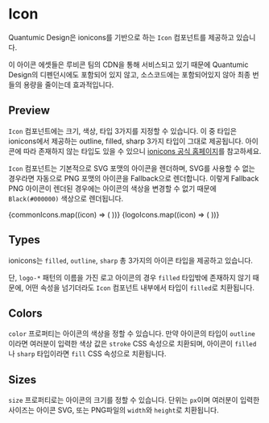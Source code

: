 
<Meta title="Components/Icon" components={Icon} />

# Icon

Quantumic Design은 ionicons를 기반으로 하는 `Icon` 컴포넌트를 제공하고 있습니다.

이 아이콘 에셋들은 루비콘 팀의 CDN을 통해 서비스되고 있기 때문에 Quantumic Design의 디펜던시에도 포함되어 있지 않고, 소스코드에는 포함되어있지 않아 최종 번들의 용량을 줄이는데 효과적입니다.

## Preview

`Icon` 컴포넌트에는 크기, 색상, 타입 3가지를 지정할 수 있습니다. 이 중 타입은 ionicons에서 제공하는 outline, filled, sharp 3가지 타입이 그대로 제공됩니다.
아이콘에 따라 존재하지 않는 타입도 있을 수 있으니 <a href="https://ionic.io/ionicons" target="_blank" rel="noreferrer">ionicons 공식 홈페이지</a>를 참고하세요.

`Icon` 컴포넌트는 기본적으로 SVG 포맷의 아이콘을 렌더하며, SVG를 사용할 수 없는 경우라면 자동으로 PNG 포맷의 아이콘을 Fallback으로 렌더합니다.
이렇게 Fallback PNG 아이콘이 렌더된 경우에는 아이콘의 색상을 변경할 수 없기 때문에 `Black(#000000)` 색상으로 렌더됩니다.

<Canvas>
  <Story name="All Icons">
    <Row>
      {commonIcons.map((icon) => (
        <Column xs={1} key={icon}>
          <Icon name={icon} size={50} />
        </Column>
      ))}
    </Row>
  </Story>
</Canvas>

<Canvas>
  <Story name="All Logos">
    <Row>
      {logoIcons.map((icon) => (
        <Column xs={1} key={icon}>
          <Icon name={icon} size={50} />
        </Column>
      ))}
    </Row>
  </Story>
</Canvas>

## Types

ionicons는 `filled`, `outline`, `sharp` 총 3가지의 아이콘 타입을 제공하고 있습니다.

단, `logo-*` 패턴의 이름을 가진 로고 아이콘의 경우 `filled` 타입밖에 존재하지 않기 때문에, 어떤 속성을 넘기더라도 `Icon` 컴포넌트 내부에서 타입이 `filled`로 치환됩니다.

<Canvas>
  <Story name="Icon Types">
    <Icon name="accessibility" type="filled" size={50} />
    <Icon name="accessibility" type="outline" size={50} />
    <Icon name="accessibility" type="sharp" size={50} />
  </Story>
</Canvas>

## Colors

`color` 프로퍼티는 아이콘의 색상을 정할 수 있습니다. 만약 아이콘의 타입이 `outline` 이라면 여러분이 입력한 색상 값은 `stroke` CSS 속성으로 치환되며, 아이콘이 `filled`나 `sharp` 타입이라면 `fill` CSS 속성으로 치환됩니다.

<Canvas>
  <Story name="Icon Colors">
    <Icon name="accessibility" color="#000000" size={50} />
    <Icon name="accessibility" color="#ff0000" size={50} />
    <Icon name="accessibility" color="#48cfad" size={50} />
    <Icon name="accessibility" color={colors.blue50} size={50} />
    <Icon name="car-sport" color={colors.blue50} type="outline" size={50} />
    <Icon name="car-sport" color={colors.yellow50} type="filled" size={50} />
    <Icon name="car-sport" color={colors.red50} type="sharp" size={50} />
  </Story>
</Canvas>

## Sizes

`size` 프로퍼티로는 아이콘의 크기를 정할 수 있습니다. 단위는 `px`이며 여러분이 입력한 사이즈는 아이콘 SVG, 또는 PNG파일의 `width`와 `height`로 치환됩니다.

<Canvas>
  <Story name="Icon Sizes">
    <Icon name="accessibility" />
    <Icon name="accessibility" size={24} />
    <Icon name="accessibility" size={36} />
    <Icon name="accessibility" size={52} />
  </Story>
</Canvas>

